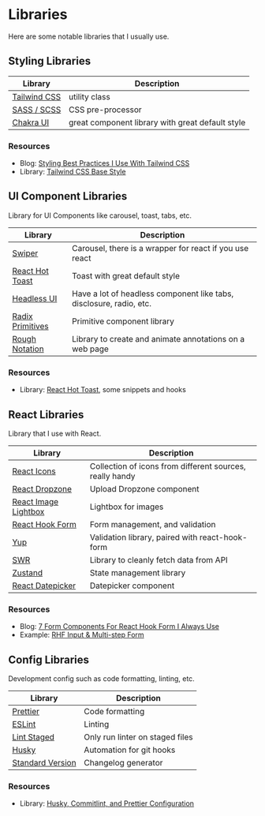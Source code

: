 # Libraries

Here are some notable libraries that I usually use.

## Styling Libraries

| Library                                               | Description                                      |
| ----------------------------------------------------- | ------------------------------------------------ |
| [Tailwind CSS](https://npmjs.com/package/tailwindcss) | utility class                                    |
| [SASS / SCSS](https://npmjs.com/package/sass)         | CSS pre-processor                                |
| [Chakra UI](https://npmjs.com/package/chakra-ui)      | great component library with great default style |

### Resources

- Blog: [Styling Best Practices I Use With Tailwind CSS](https://theodorusclarence.com/blog/tailwindcss-best-practice)
- Library: [Tailwind CSS Base Style](https://theodorusclarence.com/library/tailwindcss-basestyle)

## UI Component Libraries

Library for UI Components like carousel, toast, tabs, etc.

| Library                                                                            | Description                                                         |
| ---------------------------------------------------------------------------------- | ------------------------------------------------------------------- |
| [Swiper](https://npmjs.com/package/swiper)                                         | Carousel, there is a wrapper for react if you use react             |
| [React Hot Toast](https://npmjs.com/package/react-hot-toast)                       | Toast with great default style                                      |
| [Headless UI](https://headlessui.dev/)                                             | Have a lot of headless component like tabs, disclosure, radio, etc. |
| [Radix Primitives](https://www.radix-ui.com/docs/primitives/overview/introduction) | Primitive component library                                         |
| [Rough Notation](https://roughnotation.com/)                                       | Library to create and animate annotations on a web page             |

### Resources

- Library: [React Hot Toast](https://itishprasad-in.vercel.app/library/toast), some snippets and hooks

## React Libraries

Library that I use with React.

| Library                                                                    | Description                                              |
| -------------------------------------------------------------------------- | -------------------------------------------------------- |
| [React Icons](https://react-icons.github.io/react-icons/)                  | Collection of icons from different sources, really handy |
| [React Dropzone](https://www.npmjs.com/package/react-dropzone)             | Upload Dropzone component                                |
| [React Image Lightbox](https://www.npmjs.com/package/react-image-lightbox) | Lightbox for images                                      |
| [React Hook Form](https://react-hook-form.com/)                            | Form management, and validation                          |
| [Yup](https://www.npmjs.com/package/yup)                                   | Validation library, paired with react-hook-form          |
| [SWR](https://swr.vercel.app/)                                             | Library to cleanly fetch data from API                   |
| [Zustand](https://github.com/pmndrs/zustand)                               | State management library                                 |
| [React Datepicker](https://www.npmjs.com/package/react-datepicker)         | Datepicker component                                     |

### Resources

- Blog: [7 Form Components For React Hook Form I Always Use](https://itishprasad-in.vercel.app/blog/)
- Example: [RHF Input & Multi-step Form](https://itishprasad-in.vercel.app/)

## Config Libraries

Development config such as code formatting, linting, etc.

| Library                                                                        | Description                     |
| ------------------------------------------------------------------------------ | ------------------------------- |
| [Prettier](https://prettier.io/)                                               | Code formatting                 |
| [ESLint](https://eslint.org/)                                                  | Linting                         |
| [Lint Staged](https://github.com/okonet/lint-staged)                           | Only run linter on staged files |
| [Husky](https://github.com/typicode/husky)                                     | Automation for git hooks        |
| [Standard Version](https://github.com/conventional-changelog/standard-version) | Changelog generator             |

### Resources

- Library: [Husky, Commitlint, and Prettier Configuration](https://itishprasad-in.vercel.app/library/)
